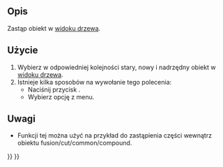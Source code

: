<languages/>

{{Docnav/pl
|
|[[OpenSCAD_RemoveSubtree/pl|Usuń gałąź drzewa]]
|[[OpenSCAD_Workbench/pl|środowisko pracy OpenSCAD]]
|IconL=
|IconR=OpenSCAD_RemoveSubtree.svg
|IconC=Workbench_OpenSCAD.svg
}}

{{GuiCommand/pl
|Name=OpenSCAD ReplaceObject
|Name/pl=OpenSCAD: Zastąp obiekt‏‎
|MenuLocation=OpenSCAD → Zastąp obiekt
|Workbenches=[[OpenSCAD_Workbench/pl|OpenSCAD]]
}}

<span id="Description"></span>
==Opis== 

Zastąp obiekt w [[Tree_view/pl|widoku drzewa]].

<span id="Usage"></span>
==Użycie== 

# Wybierz w odpowiedniej kolejności stary, nowy i nadrzędny obiekt w [[Tree_view/pl|widoku drzewa]].
# Istnieje kilka sposobów na wywołanie tego polecenia:
#* Naciśnij przycisk {{Button|[[Image:OpenSCAD_ReplaceObject.svg|16px]] [[OpenSCAD_ReplaceObject/pl|Zastąp obiekt]]}}.
#* Wybierz opcję {{MenuCommand|OpenSCAD → [[Image:OpenSCAD_ReplaceObject.svg|16px]] Zastąp obiekt}} z menu.

<span id="Notes"></span>
==Uwagi== 

* Funkcji tej można użyć na przykład do zastąpienia części wewnątrz obiektu fusion/cut/common/compound.


{{Docnav/pl
|
|[[OpenSCAD_RemoveSubtree/pl|Usuń gałąź drzewa]]
|[[OpenSCAD_Workbench/pl|środowisko pracy OpenSCAD]]
|IconL=
|IconR=OpenSCAD_RemoveSubtree.svg
|IconC=Workbench_OpenSCAD.svg
}}

{{OpenSCAD_Tools_navi{{#translation:}}}}
{{Userdocnavi{{#translation:}}}}